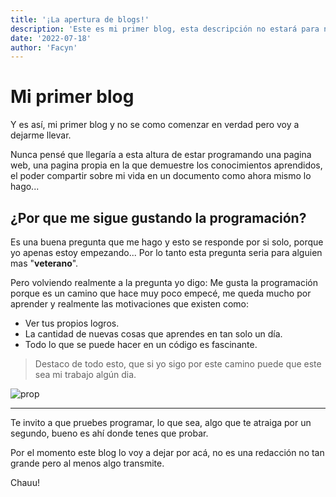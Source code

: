 ```yaml
---
title: '¡La apertura de blogs!'
description: 'Este es mi primer blog, esta descripción no estará para nada bien redactada, pero es bueno el intento.!'
date: '2022-07-18'
author: 'Facyn'
---
```


# Mi primer blog


Y es así, mi primer blog y no se como comenzar en verdad pero voy a dejarme llevar.


Nunca pensé que llegaría a esta altura de estar programando una pagina web, una pagina propia en la que demuestre los conocimientos aprendidos, el poder compartir sobre mi vida en un documento como ahora mismo lo hago...

## ¿Por que me sigue gustando la programación?

Es una buena pregunta que me hago y esto se responde por si solo, porque yo apenas estoy empezando... Por lo tanto esta pregunta seria para alguien mas "**veterano**".


Pero volviendo realmente a la pregunta yo digo: Me gusta la programación porque es  un camino que hace muy poco empecé, me queda mucho por aprender y realmente las motivaciones que existen como:

- Ver tus propios logros.
- La cantidad de nuevas cosas que aprendes en tan solo un día.
- Todo lo que se puede hacer en un código es fascinante.

> Destaco de todo esto, que si yo sigo por este camino puede que este sea mi trabajo algún dia.

![prop](https://cdn.discordapp.com/attachments/924564946338078781/993322283882008656/MY_FIRST_BLOG....png)

___

Te invito a que pruebes programar, lo que sea, algo que te atraiga por un segundo, bueno es ahí donde tenes que probar.

Por el momento este blog lo voy a dejar por acá,  no es una redacción no tan grande pero al menos algo transmite.

Chauu!

